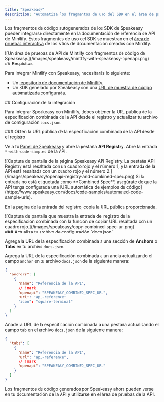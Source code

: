 ```yaml
---
title: "Speakeasy"
description: "Automatiza los fragmentos de uso del SDK en el área de pruebas de API"
---
```


Los fragmentos de código autogenerados de los SDK de Speakeasy pueden integrarse directamente en la documentación de referencia de API de Mintlify. Estos fragmentos de uso del SDK se muestran en el [área de pruebas interactiva](/es/api-playground/overview) de los sitios de documentación creados con Mintlify.

<Frame>
  ![Un área de pruebas de API de Mintlify con fragmentos de código de Speakeasy.](/images/speakeasy/mintlify-with-speakeasy-openapi.png)
</Frame>

<div id="prerequisites">
  ## Requisitos
</div>

Para integrar Mintlify con Speakeasy, necesitarás lo siguiente:

* Un [repositorio de documentación de Mintlify](/es/quickstart#creating-the-repository).
* Un SDK generado por Speakeasy con una [URL de muestra de código automatizada](https://www.speakeasy.com/docs/code-samples/automated-code-sample-urls) configurada.

<div id="setting-up-the-integration">
  ## Configuración de la integración
</div>

Para integrar Speakeasy con Mintlify, debes obtener la URL pública de la especificación combinada de la API desde el registro y actualizar tu archivo de configuración `docs.json`.

<div id="get-the-apis-combined-spec-public-url-from-the-registry">
  ### Obtén la URL pública de la especificación combinada de la API desde el registro
</div>

Ve a tu [Panel de Speakeasy](https://app.speakeasy.com) y abre la pestaña **API Registry**. Abre la entrada `*-with-code-samples` de la API.

<Frame>
  ![Captura de pantalla de la página Speakeasy API Registry. La pestaña API Registry está resaltada con un cuadro rojo y el número 1, y la entrada de la API está resaltada con un cuadro rojo y el número 2.](/images/speakeasy/openapi-registry-and-combined-spec.png)
</Frame>

<Note>
  Si la entrada no está etiquetada como **Combined Spec**, asegúrate de que la API tenga configurada una [URL automática de ejemplos de código](https://www.speakeasy.com/docs/code-samples/automated-code-sample-urls).
</Note>

En la página de la entrada del registro, copia la URL pública proporcionada.

<Frame>
  ![Captura de pantalla que muestra la entrada del registro de la especificación combinada con la función de copiar URL resaltada con un cuadro rojo.](/images/speakeasy/copy-combined-spec-url.png)
</Frame>

<div id="update-your-docsjson-configuration-file">
  ### Actualiza tu archivo de configuración `docs.json`
</div>

Agrega la URL de la especificación combinada a una sección de **Anchors** o **Tabs** en tu archivo `docs.json`.

Agrega la URL de la especificación combinada a un ancla actualizando el campo `anchor` en tu archivo `docs.json` de la siguiente manera:

```json docs.json
{
  "anchors": [
    {
      "name": "Referencia de la API",
      // !mark
      "openapi": "SPEAKEASY_COMBINED_SPEC_URL",
      "url": "api-reference"
      "icon": "square-terminal"
    }
  ]
}
```

Añade la URL de la especificación combinada a una pestaña actualizando el campo `tab` en el archivo `docs.json` de la siguiente manera:

```json docs.json
{
  "tabs": [
    {
      "name": "Referencia de la API",
      "url": "api-reference",
      // !mark
      "openapi": "SPEAKEASY_COMBINED_SPEC_URL"
    }
  ]
}
```

Los fragmentos de código generados por Speakeasy ahora pueden verse en tu documentación de la API y utilizarse en el área de pruebas de la API.
